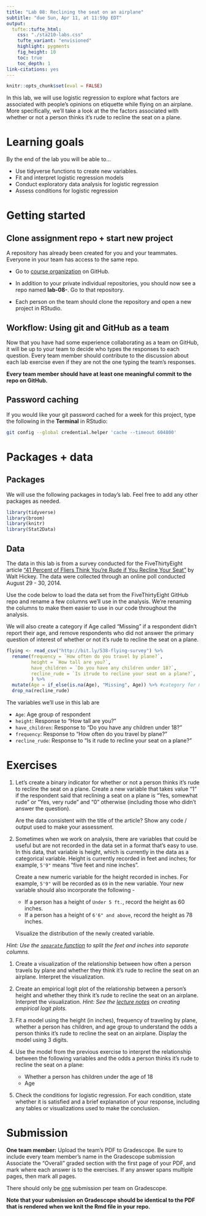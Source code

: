 ```yaml
---
title: "Lab 08: Reclining the seat on an airplane" 
subtitle: "due Sun, Apr 11, at 11:59p EDT"
output: 
  tufte::tufte_html:
    css: "./sta210-labs.css"
    tufte_variant: "envisioned"
    highlight: pygments
    fig_height: 10
    toc: true
    toc_depth: 1
link-citations: yes
---
```


```r
knitr::opts_chunk$set(eval = FALSE)
```

In this lab, we will use logistic regression to explore what factors are associated with people's opinions on etiquette while flying on an airplane. More specifically, we'll take a look at the the factors associated with whether or not a person thinks it's rude to recline the seat on a plane. 

# Learning goals

By the end of the lab you will be able to...

- Use tidyverse functions to create new variables.
- Fit and interpret logistic regression models
- Conduct exploratory data analysis for logistic regression 
- Assess conditions for logistic regression

# Getting started

## Clone assignment repo + start new project

A repository has already been created for you and your teammates. Everyone in your team has access to the same repo.

- Go to [course organization](https://www.github.com/sta210-sp21) on GitHub.

- In addition to your private individual repositories, you should now see a repo named **lab-08-**. Go to that repository.
  
- Each person on the team should clone the repository and open a new project in RStudio.

## Workflow: Using git and GitHub as a team

Now that you have had some experience collaborating as a team on GitHub, it will be up to your team to decide who types the responses to each question. Every team member should contribute to the discussion about each lab exercise even if they are not the one typing the team's responses. 

**Every team member should have at least one meaningful commit to the repo on GitHub.**

## Password caching

If you would like your git password cached for a week for this project, type the following in the **Terminal** in RStudio:

```bash
git config --global credential.helper 'cache --timeout 604800'
```

# Packages + data

## Packages

We will use the following packages in today's lab. Feel free to add any other packages as needed.

```r
library(tidyverse)
library(broom)
library(knitr)
library(Stat2Data)
```

## Data

The data in this lab is from a survey conducted for the FiveThirtyEight article ["41 Percent of Fliers Think You're Rude if You Recline Your Seat"](https://fivethirtyeight.com/features/airplane-etiquette-recline-seat/) by Walt Hickey. The data were collected through an online poll conducted August 29 - 30, 2014.  

Use the code below to load the data set from the FiveThirtyEight GitHub repo and rename a few columns we'll use in the analysis. We're renaming the columns to make them easier to use in our code throughout the analysis. 

We will also create a category if Age called "Missing" if a respondent didn't report their age, and remove respondents who did not answer the primary question of interest of whether or not it's rude to recline the seat on a plane. 

```r
flying <- read_csv("http://bit.ly/538-flying-survey") %>%
  rename(frequency = `How often do you travel by plane?`, 
         height = `How tall are you?`,
         have_children = `Do you have any children under 18?`, 
         recline_rude = `Is itrude to recline your seat on a plane?`, 
         ) %>%
  mutate(Age = if_else(is.na(Age), "Missing", Age)) %>% #category for missing age
  drop_na(recline_rude) 
```

The variables we'll use in this lab are 

- `Age`: Age group of respondent
- `height`: Response to "How tall are you?"
- `have_children`: Response to "Do you have any children under 18?"
- `frequency`: Response to "How often do you travel by plane?"
- `recline_rude`: Response to "Is it rude to recline your seat on a plane?"

# Exercises 

1. Let's create a binary indicator for whether or not a person thinks it's rude to recline the seat on a plane. Create a new variable that takes value "1" if the respondent said that reclining a seat on a plane is "Yes, somewhat rude" or "Yes, very rude" and "0" otherwise (including those who didn't answer the question). 

    Are the data consistent with the title of the article? Show any code / output used to make your assessment.

1. Sometimes when we work on analysis, there are variables that could be useful but are not recorded in the data set in a format that's easy to use. In this data, that variable is height, which is currently in the data as a categorical variable. Height is currently recorded in feet and inches; for example, `5'9"` means "five feet and nine inches". 

    Create a new numeric variable for the height recorded in inches. For example, `5'9"` will be recorded as `69` in the new variable. Your new variable should also incorporate the following - 

    - If a person has a height of `Under 5 ft.`, record the height as 60 inches.
    - If a person has a height of `6'6" and above`, record the height as 78 inches.


    Visualize the distribution of the newly created variable.

*Hint: Use the [`separate` function](https://tidyr.tidyverse.org/reference/separate.html) to split the feet and inches into separate columns.*


1. Create a visualization of the relationship between how often a person travels by plane and whether they think it's rude to recline the seat on an airplane. Interpret the visualization. 

1. Create an empirical logit plot of the relationship between a person's height and whether they think it's rude to recline the seat on an airplane. Interpret the visualization. *Hint: See the [lecture notes](https://sta210-sp21.netlify.app/slides/21-logistic-conditions.html#12) on creating empirical logit plots.*

1. Fit a model using the height (in inches), frequency of traveling by plane, whether a person has children, and age group to understand the odds a person thinks it's rude to recline the seat on an airplane. Display the model using 3 digits. 

1. Use the model from the previous exercise to interpret the relationship between the following variables and the odds a person thinks it's rude to recline the seat on a plane: 

    - Whether a person has children under the age of 18
    - Age
    
1. Check the conditions for logistic regression. For each condition, state whether it is satisfied and a brief explanation of your response, including any tables or visualizations used to make the conclusion. 
  





# Submission

**One team member:** Upload the team's PDF to Gradescope. Be sure to include every team member's name in the Gradescope submission Associate the "Overall" graded section with the first page of your PDF, and mark where each answer is to the exercises. If any answer spans multiple pages, then mark all pages.

There should only be <u>one</u> submission per team on Gradescope.

**Note that your submission on Gradescope should be identical to the PDF that is rendered when we knit the Rmd file in your repo.** 


